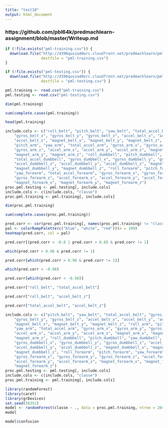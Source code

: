 ```yaml
---
title: "test10"
output: html_document
---
```


### https://github.com/pbl64k/predmachlearn-assignment/blob/master/Writeup.md

```r
if (!file.exists("pml-training.csv")) {     
  download.file("http://d396qusza40orc.cloudfront.net/predmachlearn/pml-training.csv", 
                destfile = "pml-training.csv") 
} 

if (!file.exists("pml-testing.csv")) {     
  download.file("http://d396qusza40orc.cloudfront.net/predmachlearn/pml-testing.csv", 
                destfile = "pml-testing.csv") } 

pml.training <- read.csv("pml-training.csv")
pml.testing <- read.csv("pml-testing.csv")
```

```r
dim(pml.training)
```

```r
sum(complete.cases(pml.training))
```

```r
head(pml.training)
```

```r
include.cols <- c("roll_belt", "pitch_belt", "yaw_belt", "total_accel_belt", 
    "gyros_belt_x", "gyros_belt_y", "gyros_belt_z", "accel_belt_x", "accel_belt_y", 
    "accel_belt_z", "magnet_belt_x", "magnet_belt_y", "magnet_belt_z", "roll_arm", 
    "pitch_arm", "yaw_arm", "total_accel_arm", "gyros_arm_x", "gyros_arm_y", 
    "gyros_arm_z", "accel_arm_x", "accel_arm_y", "accel_arm_z", "magnet_arm_x", 
    "magnet_arm_y", "magnet_arm_z", "roll_dumbbell", "pitch_dumbbell", "yaw_dumbbell", 
    "total_accel_dumbbell", "gyros_dumbbell_x", "gyros_dumbbell_y", "gyros_dumbbell_z", 
    "accel_dumbbell_x", "accel_dumbbell_y", "accel_dumbbell_z", "magnet_dumbbell_x", 
    "magnet_dumbbell_y", "magnet_dumbbell_z", "roll_forearm", "pitch_forearm", 
    "yaw_forearm", "total_accel_forearm", "gyros_forearm_x", "gyros_forearm_y", 
    "gyros_forearm_z", "accel_forearm_x", "accel_forearm_y", "accel_forearm_z", 
    "magnet_forearm_x", "magnet_forearm_y", "magnet_forearm_z")
proc.pml.testing <- pml.testing[, include.cols]
include.cols <- c(include.cols, "classe")
proc.pml.training <- pml.training[, include.cols]
```

```r
dim(proc.pml.training)
```

```r
sum(complete.cases(proc.pml.training))
```

```r
pred.corr <- cor(proc.pml.training[, names(proc.pml.training) != "classe"])
pal <- colorRampPalette(c("blue", "white", "red"))(n = 199)
heatmap(pred.corr, col = pal)
```

```r
pred.corr[(pred.corr < -0.8 | pred.corr > 0.8) & pred.corr != 1]
```

```r
which(pred.corr > 0.98 & pred.corr != 1)
```

```r
pred.corr[which(pred.corr > 0.98 & pred.corr != 1)]
```

```r
which(pred.corr < -0.98)
```

```r
pred.corr[which(pred.corr < -0.98)]
```

```r
pred.corr["roll_belt", "total_accel_belt"]
```

```r
pred.corr["roll_belt", "accel_belt_z"]
```

```r
pred.corr["total_accel_belt", "accel_belt_z"]
```

```r
include.cols <- c("pitch_belt", "yaw_belt", "total_accel_belt", "gyros_belt_x", 
    "gyros_belt_y", "gyros_belt_z", "accel_belt_x", "accel_belt_y", "accel_belt_z", 
    "magnet_belt_x", "magnet_belt_y", "magnet_belt_z", "roll_arm", "pitch_arm", 
    "yaw_arm", "total_accel_arm", "gyros_arm_x", "gyros_arm_y", "gyros_arm_z", 
    "accel_arm_x", "accel_arm_y", "accel_arm_z", "magnet_arm_x", "magnet_arm_y", 
    "magnet_arm_z", "roll_dumbbell", "pitch_dumbbell", "yaw_dumbbell", "total_accel_dumbbell", 
    "gyros_dumbbell_x", "gyros_dumbbell_y", "gyros_dumbbell_z", "accel_dumbbell_x", 
    "accel_dumbbell_y", "accel_dumbbell_z", "magnet_dumbbell_x", "magnet_dumbbell_y", 
    "magnet_dumbbell_z", "roll_forearm", "pitch_forearm", "yaw_forearm", "total_accel_forearm", 
    "gyros_forearm_x", "gyros_forearm_y", "gyros_forearm_z", "accel_forearm_x", 
    "accel_forearm_y", "accel_forearm_z", "magnet_forearm_x", "magnet_forearm_y", 
    "magnet_forearm_z")
proc.pml.testing <- pml.testing[, include.cols]
include.cols <- c(include.cols, "classe")
proc.pml.training <- pml.training[, include.cols]
```

```r
library(randomForest)
library(caret)
library(grDevices)
set.seed(50351)
model <- randomForest(classe ~ ., data = proc.pml.training, ntree = 2048)
model
```

```r
model$confusion
```


